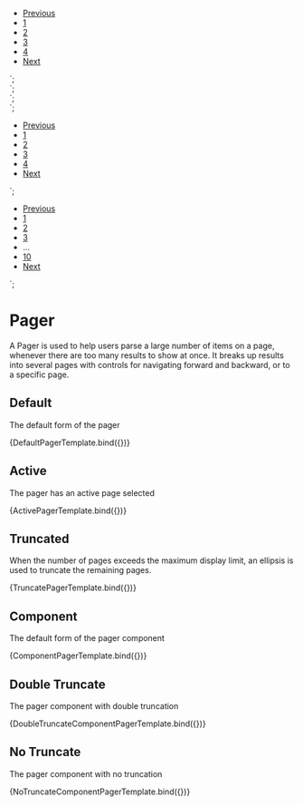 
<Meta title="Components/Pager" component="Pager" />

<nav class="jazz-pager" role="navigation" aria-label="Pagination Navigation, Current Page 2">
  <ul>
       <li>
          <a aria-label="Go to Previous Page" href="javascript:void(0)"><i class="jazz-icon jazz-icon-caret-left"></i><span>Previous</span></a>
       </li>
       <li>
          <a aria-label="Go to page 1" href="javascript:void(0)"><span>1</span></a>
       </li>
       <li aria-current="page">
          <a aria-label="Go to page 2" href="javascript:void(0)"><span>2</span></a>
      </li>
      <li>
          <a aria-label="Go to page 3" href="javascript:void(0)"><span>3</span></a>
      </li>
      <li>
          <a aria-label="Go to page 4" href="javascript:void(0)"><span>4</span></a>
      </li>
      <li>
          <a aria-label="Go to Next Page" href="javascript:void(0)"><span>Next</span><i class="jazz-icon jazz-icon-caret-right"></i></a>
      </li>
   </ul>
</nav>
`;

  <nav class="jazz-pager" role="navigation" aria-label="pagination" data-total-pages="10" data-current-page="4">
   </nav>
   <script id="initscript">
       PrincetonDesignSystem.enableDesignSystem();
   </script>
`;

  <nav class="jazz-pager" role="navigation" aria-label="pagination" data-total-pages="20" data-current-page="7">
   </nav>
   <script id="initscript">
       PrincetonDesignSystem.enableDesignSystem();
   </script>
`;

  <nav class="jazz-pager" role="navigation" aria-label="pagination" data-total-pages="7" data-current-page="4">
   </nav>
   <script id="initscript">
       PrincetonDesignSystem.enableDesignSystem();
   </script>
`;


<nav class="jazz-pager" role="navigation" aria-label="Pagination Navigation, Current Page 3">
  <ul>
       <li>
          <a aria-label="Go to Previous Page" href="javascript:void(0)"><i class="jazz-icon jazz-icon-caret-left"></i><span>Previous</span></a>
       </li>
       <li aria-current="page">
          <a aria-label="Go to page 1" href="javascript:void(0)"><span>1</span></a>
       </li>
       <li>
          <a aria-label="Go to page 2" href="javascript:void(0)"><span>2</span></a>
       </li>
       <li>
          <a aria-label="Go to page 3" href="javascript:void(0)"><span>3</span></a>
       </li>
        <li>
          <a aria-label="Go to page 4" href="javascript:void(0)"><span>4</span></a>
       </li>
       <li>
          <a aria-label="Go to Next Page" href="javascript:void(0)"><span>Next</span><i class="jazz-icon jazz-icon-caret-right"></i></a>
       </li>
   </ul>
</nav>
`;

<nav class="jazz-pager" role="navigation" aria-label="Pagination Navigation, Current Page 2">
  <ul>
       <li>
          <a aria-label="Go to Previous Page" href="javascript:void(0)"><i class="jazz-icon jazz-icon-caret-left"></i><span>Previous</span></a>
       </li>
       <li>
          <a aria-label="Go to page 1" href="javascript:void(0)"><span>1</span></a>
       </li>
       <li aria-current="page">
          <a aria-label="Go to page 2" href="javascript:void(0)"><span>2</span></a>
      </li>
      <li>
          <a aria-label="Go to page 3" href="javascript:void(0)"><span>3</span></a>
      </li>
      <li>
          <span aria-disabled="true">…</span>
      </li>
      <li>
        <a aria-label="Go to page 10" href="javascript:void(0)"><span>10</span></a>
      </li>
      <li>
          <a aria-label="Go to Next Page" href="javascript:void(0)"><span>Next</span><i class="jazz-icon jazz-icon-caret-right"></i></a>
      </li>
   </ul>
</nav>
`;

# Pager

A Pager is used to help users parse a large number of items on a page, whenever there are too many results to show at once. It breaks up results into several pages with controls for navigating forward and backward, or to a specific page.

## Default
The default form of the pager

<Canvas>
    <Story name="Default" args={{
        }}>
        {DefaultPagerTemplate.bind({})}
    </Story>
</Canvas>

## Active
The pager has an active page selected

<Canvas>
    <Story name="Active" args={{
        }}>
        {ActivePagerTemplate.bind({})}
    </Story>
</Canvas>

## Truncated
When the number of pages exceeds the maximum display limit, an ellipsis is used to truncate the remaining pages.

<Canvas>
    <Story name="Truncated" args={{
        }}>
          {TruncatePagerTemplate.bind({})}
    </Story>
</Canvas>

## Component
The default form of the pager component

<Canvas>
    <Story name="Simple Component" args={{
        }}>
        {ComponentPagerTemplate.bind({})}
    </Story>
</Canvas>

## Double Truncate
The pager component with double truncation

<Canvas>
    <Story name="Double Truncate" args={{
        }}>
        {DoubleTruncateComponentPagerTemplate.bind({})}
    </Story>
</Canvas>

## No Truncate
The pager component with no truncation

<Canvas>
    <Story name="No Truncate" args={{
        }}>
        {NoTruncateComponentPagerTemplate.bind({})}
    </Story>
</Canvas>
